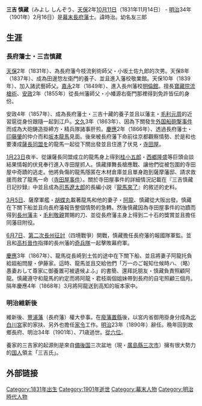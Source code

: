 '''三吉 慎藏'''（みよし しんぞう、[[天保_(日本)|天保]]2年[[10月11日_(旧暦)|10月11日]]（1831年11月14日） - [[明治|明治]]34年（1901年）2月16日）是[[幕末|幕末]][[長府藩|長府藩]]士。諱時治。幼名友三郎

== 生涯 ==
=== 長府藩士・三吉慎藏 ===
[[天保_(日本)|天保]]2年（1831年）、為長府藩今枝流剣術師父・小坂土佐九郎的次男。天保8年（1837年）、成為田邊惣左衛門的養子、並且進入藩校敬業館。天保10年（1839年）、加入諸武藝師父。[[嘉永_(日本)|嘉永]]2年（1849年）、進入長州藩校[[明倫館|明倫館]]。擅長[[寶藏院流槍術|寶藏院流槍術]]、[[安政|安政]]2年（1855年）從長州藩師父・小幡源右衛門那裡得到免許皆伝的身份。

安政4年（1857年）、成為長府藩士・三吉十藏的養子並且以藩主・[[毛利元周|毛利元周]]的近習扈從身份跟隨一起到江戶。[[文久|文久]]3年（1863年）、因為下關發生[[下關戰争|外国船砲撃事件]]而成為大砲鋳造掛締方・精兵隊諸事肝煎。[[慶應|慶應]]2年（1866年）、透過長府藩士・[[印藤肇|印藤肇]]的仲介而和[[坂本龍馬|坂本龍馬]]見面。後來被長府藩下命前往京都觀察情勢、於是和也要湊成[[薩長同盟|薩長同盟]]を的龍馬一起從下關出發並且住進了伏見・[[寺田屋|寺田屋]]。

[[1月23日_(旧暦)|1月23日]]夜半、從讓薩長同盟成立的龍馬身上得到[[木戶孝允|桂小五郎]]・[[西鄉隆盛|西鄉隆盛]]等巨頭会談結果情報的伏見奉行進入寺田屋抓人。慎藏揮舞長槍應戰、讓他們從被包圍的寺田屋中奇蹟的逃走。他將負傷的龍馬隱匿在木材倉庫並且單身跑到薩摩藩邸、請求救援而救了龍馬一命（[[寺田屋事件|寺田屋事件]]）。關於寺田屋事件的詳細情況記載在『三吉慎藏日記抄録』中並且成為[[司馬遼太郎|司馬遼太郎]]的長編小説『[[龍馬來了|龍馬來了]]』的敘述的史料。

[[3月5日_(旧暦)|3月5日]]、薩摩軍艦・[[胡蝶丸|胡蝶丸]]載著龍馬和他的妻子・[[楢崎龍|阿龍]]、慎藏從大阪出發。慎藏在下關下船並且向長府藩報告整個情勢的急轉。然後慎藏因為寺田屋事件的功蹟而得到[[長州藩|長州藩]]主・[[毛利敬親|毛利敬親]]賞賜的刀、並從長府藩主身上得到二十石的獎賞並且擔任同藩目附役。

[[6月7日_(旧暦)|6月7日]]、[[第二次長州征討|第二次長州征討]]（四境戰爭）開戰，慎藏擔任長府藩的報國隊軍監。並且和[[高杉晉作|高杉晉作]]指揮的長州藩的[[奇兵隊|奇兵隊]]一起擊敗幕府軍。

[[慶應|慶應]]3年（1867年）、龍馬從長崎到土佐的途中在下關下船、並且將妻子阿龍托負給廻船問屋・伊藤家。這時、龍馬並且交給他們「万一のご報知仕候時ハ、（略）愚妻おして尊家に御養置可被遺候よふ」的書簡、還拜託朋友・慎藏負責照顧阿龍。慎藏遵守和龍馬的約定而將阿龍・君枝兩個姐妹帶到長府的自宅照顧三個月。隔年慶應4年（1868年）3月將阿龍送到高知的坂本家中。

=== 明治維新後 ===
維新後、[[豐浦藩|豐浦藩]]（長府藩）權大參事。在[[廢藩置縣|廢藩置縣]]後，以宮内省御用掛身分成為[[北白川宮|北白川宮]]家的家扶、另外也擔任[[家令|家令]]工作。[[明治|明治]]23年（1890年）辭任。晩年回到故鄉長府、明治34年（1901年）、71歳過世。[[從六位|從六位]]。

養家的三吉家的起源則是來自[[備後国|備後国]]三次盆地（現・[[廣島縣|廣島縣]][[三次市|三次市]]）擁有很大勢力的[[国人|国人]]領主「三吉氏」。

==外部链接==
{{Wikisourcelang|ja|坂本龍馬関係文書/三吉慎蔵日記|三吉慎蔵日記}}

[[Category:1831年出生|Category:1831年出生]]
[[Category:1901年逝世|Category:1901年逝世]]
[[Category:幕末人物|Category:幕末人物]]
[[Category:明治時代人物|Category:明治時代人物]]